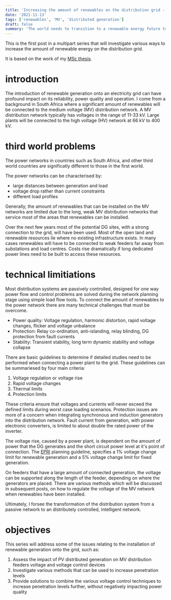 ```yaml
---
title: 'Increasing the amount of renewables on the distribution grid - Part 1'
date: '2021-11-13'
tags: ['renewables', 'MV', 'distributed generation']
draft: false
summary: 'The world needs to transition to a renewable energy future to limit climate change. Part one of the series investigates the reasons for why we need to update the distribution network to handle more renewables.'
---
```


This is the first post in a multipart series that will investigate various ways to increase the amount of renewable energy on the distribution grid.

It is based on the work of my [MSc thesis](https://scholar.sun.ac.za/handle/10019.1/86605).

# introduction

The introduction of renewable generation onto an electricity grid can have profound impact on its reliability, power quality and operation.
I come from a background in South Africa where a significant amount of renewables will be connected to the medium voltage (MV) distribution network.
A MV distribution network typically has voltages in the range of 11-33 kV.
Large plants will be connected to the high voltage (HV) network at 66 kV to 400 kV.

# third world problems

The power networks in countries such as South Africa, and other third world countries are significatly different to those in the first world.

The power networks can be characterised by:

- large distances between generation and load
- voltage drop rather than current constraints
- different load profiles

Generally, the amount of renewables that can be installed on the MV networks are limited due to the long, weak MV distribution networks that service most of the areas that renewables can be installed.

Over the next few years most of the potential DG sites, with a strong connection to the grid, will have been used.
Most of the open land and renewable resources lie where no existing infrastructure exists.
In many cases renewables will have to be connected to weak feeders far away from substations and load centres.
Costs rise dramatically if long dedicated power lines need to be built to access these resources.

# technical limitiations

Most distribution systems are passively controlled, designed for one way power flow and control problems are solved during the network planning stage using simple load flow tools.
To connect the amount of renewables to the power network there are many technical challenges that must be overcome.

- Power quality: Voltage regulation, harmonic distortion, rapid voltage changes, flicker and voltage unbalance
- Protection: Relay co-ordination, anti-islanding, relay blinding, DG protection from fault currents
- Stability: Transient stability, long term dynamic stability and voltage collapse

There are basic guidelines to determine if detailed studies need to be performed when connecting a power plant to the grid.
These guidelines can be summariesed by four main criteria:

1. Voltage regulation or voltage rise
2. Rapid voltage changes
3. Thermal limits
4. Protection limits

These criteria ensure that voltages and currents will never exceed the defined limits during worst case loading scenarios.
Protection issues are more of a concern when integrating synchronous and induction generators into the distribution network.
Fault current from generation, with power electronic converters, is limited to about double the rated power of the inverter.

The voltage rise, caused by a power plant, is dependent on the amount of power that the DG generates and the short circuit power level at it's point of connection.
The [EPRI](https://www.epri.com/) planning guideline, specifies a 1% voltage change limit for renewable generation and a 5% voltage change limit for fixed generation.

On feeders that have a large amount of connected generation, the voltage can be supported along the length of the feeder, depending on where the generators are placed.
There are various methods which will be discussed in subsequent posts, on how to regulate the voltage of the MV network when renewables have been installed.

Ultimately, I forsee the transformation of the distribution system from a passive network to an distributely controlled, intelligent network.

# objectives

This series will address some of the issues relating to the installation of renewable generation onto the grid, such as:

1. Assess the impact of PV distributed generation on MV distribution feeders voltage and voltage control devices
2. Investigate various methods that can be used to increase penetration levels
3. Provide solutions to combine the various voltage control techniques to increase penetration levels further, without negatively impacting power quality
